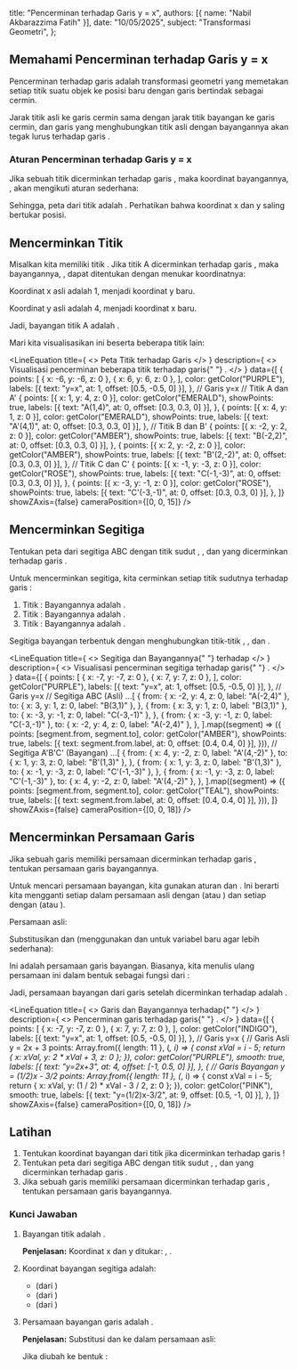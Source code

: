 
  title: "Pencerminan terhadap Garis y = x",
  authors: [{ name: "Nabil Akbarazzima Fatih" }],
  date: "10/05/2025",
  subject: "Transformasi Geometri",
};

## Memahami Pencerminan terhadap Garis y = x

Pencerminan terhadap garis <InlineMath math="y = x" /> adalah transformasi geometri yang memetakan setiap titik suatu objek ke posisi baru dengan garis <InlineMath math="y = x" /> bertindak sebagai cermin.

Jarak titik asli ke garis cermin sama dengan jarak titik bayangan ke garis cermin, dan garis yang menghubungkan titik asli dengan bayangannya akan tegak lurus terhadap garis <InlineMath math="y = x" />.

### Aturan Pencerminan terhadap Garis y = x

Jika sebuah titik <InlineMath math="P(x, y)" /> dicerminkan terhadap garis <InlineMath math="y = x" />, maka koordinat bayangannya, <InlineMath math="P'(x', y')" />, akan mengikuti aturan sederhana:

<div className="flex flex-col gap-4">
  <BlockMath math="x' = y" />
  <BlockMath math="y' = x" />
</div>

Sehingga, peta dari titik <InlineMath math="P(x, y)" /> adalah <InlineMath math="P'(y, x)" />. Perhatikan bahwa koordinat x dan y saling bertukar posisi.

## Mencerminkan Titik

Misalkan kita memiliki titik <InlineMath math="A(1, 4)" />. Jika titik A dicerminkan terhadap garis <InlineMath math="y = x" />, maka bayangannya, <InlineMath math="A'" />, dapat ditentukan dengan menukar koordinatnya:

Koordinat x asli adalah 1, menjadi koordinat y baru.

Koordinat y asli adalah 4, menjadi koordinat x baru.

Jadi, bayangan titik A adalah <InlineMath math="A'(4, 1)" />.

Mari kita visualisasikan ini beserta beberapa titik lain:

<LineEquation
  title={
    <>
      Peta Titik terhadap Garis <InlineMath math="y=x" />
    </>
  }
  description={
    <>
      Visualisasi pencerminan beberapa titik terhadap garis{" "}
      <InlineMath math="y=x" />.
    </>
  }
  data={[
    {
      points: [
        { x: -6, y: -6, z: 0 },
        { x: 6, y: 6, z: 0 },
      ],
      color: getColor("PURPLE"),
      labels: [{ text: "y=x", at: 1, offset: [0.5, -0.5, 0] }],
    }, // Garis y=x
    // Titik A dan A'
    {
      points: [{ x: 1, y: 4, z: 0 }],
      color: getColor("EMERALD"),
      showPoints: true,
      labels: [{ text: "A(1,4)", at: 0, offset: [0.3, 0.3, 0] }],
    },
    {
      points: [{ x: 4, y: 1, z: 0 }],
      color: getColor("EMERALD"),
      showPoints: true,
      labels: [{ text: "A'(4,1)", at: 0, offset: [0.3, 0.3, 0] }],
    },
    // Titik B dan B'
    {
      points: [{ x: -2, y: 2, z: 0 }],
      color: getColor("AMBER"),
      showPoints: true,
      labels: [{ text: "B(-2,2)", at: 0, offset: [0.3, 0.3, 0] }],
    },
    {
      points: [{ x: 2, y: -2, z: 0 }],
      color: getColor("AMBER"),
      showPoints: true,
      labels: [{ text: "B'(2,-2)", at: 0, offset: [0.3, 0.3, 0] }],
    },
    // Titik C dan C'
    {
      points: [{ x: -1, y: -3, z: 0 }],
      color: getColor("ROSE"),
      showPoints: true,
      labels: [{ text: "C(-1,-3)", at: 0, offset: [0.3, 0.3, 0] }],
    },
    {
      points: [{ x: -3, y: -1, z: 0 }],
      color: getColor("ROSE"),
      showPoints: true,
      labels: [{ text: "C'(-3,-1)", at: 0, offset: [0.3, 0.3, 0] }],
    },
  ]}
  showZAxis={false}
  cameraPosition={[0, 0, 15]}
/>

## Mencerminkan Segitiga

Tentukan peta dari segitiga ABC dengan titik sudut <InlineMath math="A(-2,4)" />, <InlineMath math="B(3,1)" />, dan <InlineMath math="C(-3,-1)" /> yang dicerminkan terhadap garis <InlineMath math="y=x" />.

Untuk mencerminkan segitiga, kita cerminkan setiap titik sudutnya terhadap garis <InlineMath math="y=x" />:

1.  Titik <InlineMath math="A(-2, 4)" />: Bayangannya adalah <InlineMath math="A'(4, -2)" />.
2.  Titik <InlineMath math="B(3, 1)" />: Bayangannya adalah <InlineMath math="B'(1, 3)" />.
3.  Titik <InlineMath math="C(-3, -1)" />: Bayangannya adalah <InlineMath math="C'(-1, -3)" />.

Segitiga bayangan <InlineMath math="A'B'C'" /> terbentuk dengan menghubungkan titik-titik <InlineMath math="A'(4, -2)" />, <InlineMath math="B'(1, 3)" />, dan <InlineMath math="C'(-1, -3)" />.

<LineEquation
  title={
    <>
      Segitiga <InlineMath math="ABC" /> dan Bayangannya{" "}
      <InlineMath math="A'B'C'" /> terhadap <InlineMath math="y=x" />
    </>
  }
  description={
    <>
      Visualisasi pencerminan segitiga <InlineMath math="ABC" /> terhadap garis{" "}
      <InlineMath math="y=x" />.
    </>
  }
  data={[
    {
      points: [
        { x: -7, y: -7, z: 0 },
        { x: 7, y: 7, z: 0 },
      ],
      color: getColor("PURPLE"),
      labels: [{ text: "y=x", at: 1, offset: [0.5, -0.5, 0] }],
    }, // Garis y=x
    // Segitiga ABC (Asli)
    ...[
      {
        from: { x: -2, y: 4, z: 0, label: "A(-2,4)" },
        to: { x: 3, y: 1, z: 0, label: "B(3,1)" },
      },
      {
        from: { x: 3, y: 1, z: 0, label: "B(3,1)" },
        to: { x: -3, y: -1, z: 0, label: "C(-3,-1)" },
      },
      {
        from: { x: -3, y: -1, z: 0, label: "C(-3,-1)" },
        to: { x: -2, y: 4, z: 0, label: "A(-2,4)" },
      },
    ].map((segment) => ({
      points: [segment.from, segment.to],
      color: getColor("AMBER"),
      showPoints: true,
      labels: [{ text: segment.from.label, at: 0, offset: [0.4, 0.4, 0] }],
    })),
    // Segitiga A'B'C' (Bayangan)
    ...[
      {
        from: { x: 4, y: -2, z: 0, label: "A'(4,-2)" },
        to: { x: 1, y: 3, z: 0, label: "B'(1,3)" },
      },
      {
        from: { x: 1, y: 3, z: 0, label: "B'(1,3)" },
        to: { x: -1, y: -3, z: 0, label: "C'(-1,-3)" },
      },
      {
        from: { x: -1, y: -3, z: 0, label: "C'(-1,-3)" },
        to: { x: 4, y: -2, z: 0, label: "A'(4,-2)" },
      },
    ].map((segment) => ({
      points: [segment.from, segment.to],
      color: getColor("TEAL"),
      showPoints: true,
      labels: [{ text: segment.from.label, at: 0, offset: [0.4, 0.4, 0] }],
    })),
  ]}
  showZAxis={false}
  cameraPosition={[0, 0, 18]}
/>

## Mencerminkan Persamaan Garis

Jika sebuah garis memiliki persamaan <InlineMath math="y = 2x + 3" /> dicerminkan terhadap garis <InlineMath math="y=x" />, tentukan persamaan garis bayangannya.

Untuk mencari persamaan bayangan, kita gunakan aturan <InlineMath math="x' = y" /> dan <InlineMath math="y' = x" />. Ini berarti kita mengganti setiap <InlineMath math="x" /> dalam persamaan asli dengan <InlineMath math="y" /> (atau <InlineMath math="y'" />) dan setiap <InlineMath math="y" /> dengan <InlineMath math="x" /> (atau <InlineMath math="x'" />).

Persamaan asli:

<BlockMath math="y = 2x + 3" />

Substitusikan <InlineMath math="x \rightarrow y" /> dan <InlineMath math="y \rightarrow x" /> (menggunakan <InlineMath math="x" /> dan <InlineMath math="y" /> untuk variabel baru agar lebih sederhana):

<BlockMath math="x = 2y + 3" />

Ini adalah persamaan garis bayangan. Biasanya, kita menulis ulang persamaan ini dalam bentuk <InlineMath math="y" /> sebagai fungsi dari <InlineMath math="x" />:

<div className="flex flex-col gap-4">
  <BlockMath math="x - 3 = 2y" />
  <BlockMath math="y = \frac{1}{2}x - \frac{3}{2}" />
</div>

Jadi, persamaan bayangan dari garis <InlineMath math="y = 2x + 3" /> setelah dicerminkan terhadap <InlineMath math="y=x" /> adalah <InlineMath math="y = \frac{1}{2}x - \frac{3}{2}" />.

<LineEquation
  title={
    <>
      Garis <InlineMath math="y=2x+3" /> dan Bayangannya terhadap{" "}
      <InlineMath math="y=x" />
    </>
  }
  description={
    <>
      Pencerminan garis <InlineMath math="y=2x+3" /> terhadap garis{" "}
      <InlineMath math="y=x" />.
    </>
  }
  data={[
    {
      points: [
        { x: -7, y: -7, z: 0 },
        { x: 7, y: 7, z: 0 },
      ],
      color: getColor("INDIGO"),
      labels: [{ text: "y=x", at: 1, offset: [0.5, -0.5, 0] }],
    }, // Garis y=x
    {
      // Garis Asli y = 2x + 3
      points: Array.from({ length: 11 }, (_, i) => {
        const xVal = i - 5;
        return { x: xVal, y: 2 * xVal + 3, z: 0 };
      }),
      color: getColor("PURPLE"),
      smooth: true,
      labels: [{ text: "y=2x+3", at: 4, offset: [-1, 0.5, 0] }],
    },
    {
      // Garis Bayangan y = (1/2)x - 3/2
      points: Array.from({ length: 11 }, (_, i) => {
        const xVal = i - 5;
        return { x: xVal, y: (1 / 2) * xVal - 3 / 2, z: 0 };
      }),
      color: getColor("PINK"),
      smooth: true,
      labels: [{ text: "y=(1/2)x-3/2", at: 9, offset: [0.5, -1, 0] }],
    },
  ]}
  showZAxis={false}
  cameraPosition={[0, 0, 18]}
/>

## Latihan

1.  Tentukan koordinat bayangan dari titik <InlineMath math="M(-4, 7)" /> jika dicerminkan terhadap garis <InlineMath math="y = x" />!
2.  Tentukan peta dari segitiga ABC dengan titik sudut <InlineMath math="A(1, -2)" />, <InlineMath math="B(2, 3)" />, dan <InlineMath math="C(-2, 0)" /> yang dicerminkan terhadap garis <InlineMath math="y = x" />.
3.  Jika sebuah garis memiliki persamaan <InlineMath math="y = -3x + 5" /> dicerminkan terhadap garis <InlineMath math="y = x" />, tentukan persamaan garis bayangannya.

### Kunci Jawaban

1.  Bayangan titik <InlineMath math="M(-4, 7)" /> adalah <InlineMath math="M'(7, -4)" />.

    **Penjelasan:** Koordinat x dan y ditukar: <InlineMath math="x' = 7" />, <InlineMath math="y' = -4" />.

2.  Koordinat bayangan segitiga <InlineMath math="A'B'C'" /> adalah:

    - <InlineMath math="A'(-2, 1)" /> (dari <InlineMath math="A(1, -2)" />)
    - <InlineMath math="B'(3, 2)" /> (dari <InlineMath math="B(2, 3)" />)
    - <InlineMath math="C'(0, -2)" /> (dari <InlineMath math="C(-2, 0)" />)

3.  Persamaan bayangan garis <InlineMath math="y = -3x + 5" /> adalah <InlineMath math="x = -3y + 5" />.

    **Penjelasan:** Substitusi <InlineMath math="x \rightarrow y" /> dan <InlineMath math="y \rightarrow x" /> ke dalam persamaan asli:

    <BlockMath math="x = -3y + 5" />

    Jika diubah ke bentuk <InlineMath math="y = mx+c" />:

    <div className="flex flex-col gap-4">
      <BlockMath math="3y = -x + 5" />
      <BlockMath math="y = -\frac{1}{3}x + \frac{5}{3}" />
    </div>

